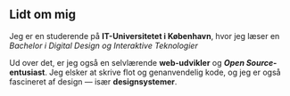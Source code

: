 ## Lidt om mig

Jeg er en studerende på **IT-Universitetet i København**, hvor jeg læser en _Bachelor i Digital Design og Interaktive Teknologier_

Ud over det, er jeg også en selvlærende **web-udvikler** og **_Open Source_-entusiast**. Jeg elsker at skrive flot og genanvendelig kode, og jeg er også fascineret af design — især **designsystemer**.
